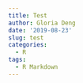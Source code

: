 ```yaml
---
title: Test
author: Gloria Deng
date: '2019-08-23'
slug: test
categories:
  - R
tags:
  - R Markdown
---
```

